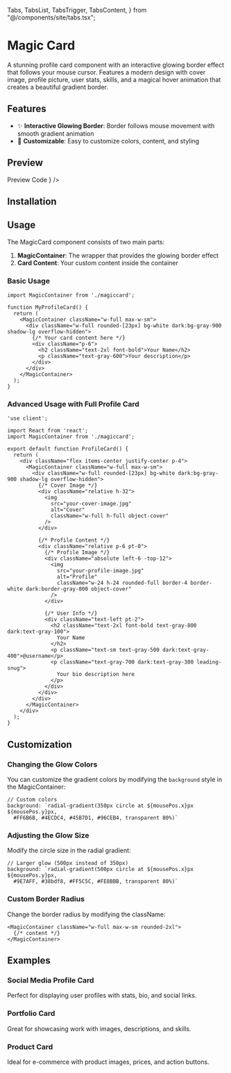   Tabs,
  TabsList,
  TabsTrigger,
  TabsContent,
} from "@/components/site/tabs.tsx";

<AI dir="left"/>

# Magic Card

A stunning profile card component with an interactive glowing border effect that follows your mouse cursor. Features a modern design with cover image, profile picture, user stats, skills, and a magical hover animation that creates a beautiful gradient border.

## Features

- ✨ **Interactive Glowing Border**: Border follows mouse movement with smooth gradient animation
- 🎯 **Customizable**: Easy to customize colors, content, and styling

## Preview

<Tabs defaultValue="preview" className="">
  <TabsList>
    <TabsTrigger value="preview">Preview</TabsTrigger>
    <TabsTrigger value="code">Code</TabsTrigger>
  </TabsList>
  <TabsContent value="preview">
    <ComponentRenderer component={<MagicCardView />} />
  </TabsContent>
  <TabsContent value="code">
    <CodeBlock filePath="src/app/docs/magic/magiccard.tsx" />
  </TabsContent>
</Tabs>

## Installation

<Cli command="npm install" />

## Usage

The MagicCard component consists of two main parts:

1. **MagicContainer**: The wrapper that provides the glowing border effect
2. **Card Content**: Your custom content inside the container

### Basic Usage

```tsx
import MagicContainer from './magiccard';

function MyProfileCard() {
  return (
    <MagicContainer className="w-full max-w-sm">
      <div className="w-full rounded-[23px] bg-white dark:bg-gray-900 shadow-lg overflow-hidden">
        {/* Your card content here */}
        <div className="p-6">
          <h2 className="text-2xl font-bold">Your Name</h2>
          <p className="text-gray-600">Your description</p>
        </div>
      </div>
    </MagicContainer>
  );
}
```

### Advanced Usage with Full Profile Card

```tsx
'use client';

import React from 'react';
import MagicContainer from './magiccard';

export default function ProfileCard() {
  return (
    <div className="flex items-center justify-center p-4">
      <MagicContainer className="w-full max-w-sm">
        <div className="w-full rounded-[23px] bg-white dark:bg-gray-900 shadow-lg overflow-hidden">
          {/* Cover Image */}
          <div className="relative h-32">
            <img
              src="your-cover-image.jpg"
              alt="Cover"
              className="w-full h-full object-cover"
            />
          </div>

          {/* Profile Content */}
          <div className="relative p-6 pt-0">
            {/* Profile Image */}
            <div className="absolute left-6 -top-12">
              <img
                src="your-profile-image.jpg"
                alt="Profile"
                className="w-24 h-24 rounded-full border-4 border-white dark:border-gray-800 object-cover"
              />
            </div>

            {/* User Info */}
            <div className="text-left pt-2">
              <h2 className="text-2xl font-bold text-gray-800 dark:text-gray-100">
                Your Name
              </h2>
              <p className="text-sm text-gray-500 dark:text-gray-400">@username</p>
              <p className="text-gray-700 dark:text-gray-300 leading-snug">
                Your bio description here
              </p>
            </div>
          </div>
        </div>
      </MagicContainer>
    </div>
  );
}
```


## Customization

### Changing the Glow Colors

You can customize the gradient colors by modifying the `background` style in the MagicContainer:

```tsx
// Custom colors
background: `radial-gradient(350px circle at ${mousePos.x}px ${mousePos.y}px, 
  #FF6B6B, #4ECDC4, #45B7D1, #96CEB4, transparent 80%)`
```

### Adjusting the Glow Size

Modify the circle size in the radial gradient:

```tsx
// Larger glow (500px instead of 350px)
background: `radial-gradient(500px circle at ${mousePos.x}px ${mousePos.y}px, 
  #9E7AFF, #38bdf8, #FF5C5C, #FE8BBB, transparent 80%)`
```

### Custom Border Radius

Change the border radius by modifying the className:

```tsx
<MagicContainer className="w-full max-w-sm rounded-2xl">
  {/* content */}
</MagicContainer>
```

## Examples

### Social Media Profile Card

Perfect for displaying user profiles with stats, bio, and social links.

### Portfolio Card

Great for showcasing work with images, descriptions, and skills.

### Product Card

Ideal for e-commerce with product images, prices, and action buttons.

